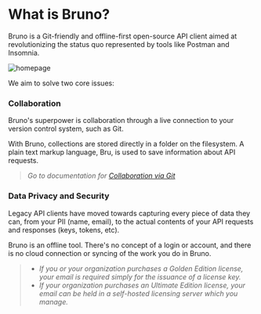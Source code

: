 # What is Bruno? 

Bruno is a Git-friendly and offline-first open-source API client aimed at revolutionizing the status quo represented by tools like Postman and Insomnia. 

![homepage](/screenshots/homepage.webp)

We aim to solve two core issues: 

### **Collaboration**

Bruno's superpower is collaboration through a live connection to your version control system, such as Git. 

With Bruno, collections are stored directly in a folder on the filesystem. A plain text markup language, Bru, is used to save information about API requests. 

> *Go to documentation for [Collaboration via Git](/git-integration/overview)*

### **Data Privacy and Security**

Legacy API clients have moved towards capturing every piece of data they can, from your PII (name, email), to the actual contents of your API requests and responses (keys, tokens, etc).

Bruno is an offline tool. There's no concept of a login or account, and there is no cloud connection or syncing of the work you do in Bruno. 

> - *If you or your organization purchases a Golden Edition license, your email is required simply for the issuance of a license key.* 
> - *If your organization purchases an Ultimate Edition license, your email can be held in a self-hosted licensing server which you manage.*